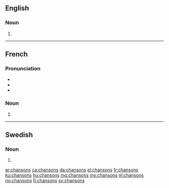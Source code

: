 ==English==

===Noun===
{{head|en|noun plural form}}

# {{plural of|chanson|lang=en}}

----

==French==

===Pronunciation===
* {{IPA|/ʃɑ̃.sɔ̃/|lang=fr}}
* {{homophones|chanson|lang=fr}}
* {{hyphenation|chan|sons|lang=fr}}

===Noun===
{{head|fr|noun plural form|g=f}}

# {{plural of|chanson|lang=fr}}

----

==Swedish==

===Noun===
{{head|sv|noun form}}

# {{sv-noun-form-indef-gen|chanson}}

[[ar:chansons]]
[[ca:chansons]]
[[da:chansons]]
[[el:chansons]]
[[fr:chansons]]
[[ku:chansons]]
[[hu:chansons]]
[[mg:chansons]]
[[my:chansons]]
[[nl:chansons]]
[[no:chansons]]
[[fi:chansons]]
[[sv:chansons]]